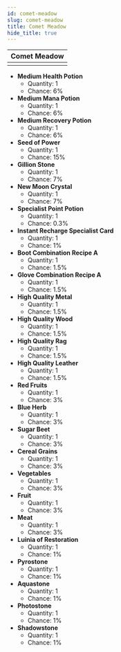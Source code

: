 ---
id: comet-meadow
slug: comet-meadow
title: Comet Meadow
hide_title: true
---


| Comet Meadow |
| :------------: |
| <MapIcon iconId="103"/> |

- **Medium Health Potion**
	- Quantity: 1
	- Chance: 6%
- **Medium Mana Potion**
	- Quantity: 1
	- Chance: 6%
- **Medium Recovery Potion**
	- Quantity: 1
	- Chance: 6%
- **Seed of Power**
	- Quantity: 1
	- Chance: 15%
- **Gillion Stone**
	- Quantity: 1
	- Chance: 7%
- **New Moon Crystal**
	- Quantity: 1
	- Chance: 7%
- **Specialist Point Potion**
	- Quantity: 1
	- Chance: 0.3%
- **Instant Recharge Specialist Card**
	- Quantity: 1
	- Chance: 1%
- **Boot Combination Recipe A**
	- Quantity: 1
	- Chance: 1.5%
- **Glove Combination Recipe A**
	- Quantity: 1
	- Chance: 1.5%
- **High Quality Metal**
	- Quantity: 1
	- Chance: 1.5%
- **High Quality Wood**
	- Quantity: 1
	- Chance: 1.5%
- **High Quality Rag**
	- Quantity: 1
	- Chance: 1.5%
- **High Quality Leather**
	- Quantity: 1
	- Chance: 1.5%
- **Red Fruits**
	- Quantity: 1
	- Chance: 3%
- **Blue Herb**
	- Quantity: 1
	- Chance: 3%
- **Sugar Beet**
	- Quantity: 1
	- Chance: 3%
- **Cereal Grains**
	- Quantity: 1
	- Chance: 3%
- **Vegetables**
	- Quantity: 1
	- Chance: 3%
- **Fruit**
	- Quantity: 1
	- Chance: 3%
- **Meat**
	- Quantity: 1
	- Chance: 3%
- **Luinia of Restoration**
	- Quantity: 1
	- Chance: 1%
- **Pyrostone**
	- Quantity: 1
	- Chance: 1%
- **Aquastone**
	- Quantity: 1
	- Chance: 1%
- **Photostone**
	- Quantity: 1
	- Chance: 1%
- **Shadowstone**
	- Quantity: 1
	- Chance: 1%

